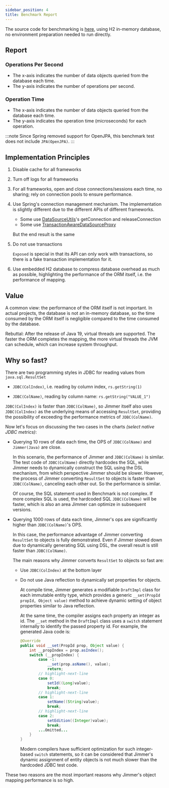 ```yaml
---
sidebar_position: 4
title: Benchmark Report
---
```



The source code for benchmarking is [here](https://github.com/babyfish-ct/jimmer/tree/main/benchmark), using H2 in-memory database, no environment preparation needed to run directly.

## Report  

### Operations Per Second

-   The x-axis indicates the number of data objects queried from the database each time.
-   The y-axis indicates the number of operations per second.

<Benchmark type="OPS" locale="en"/>

### Operation Time 

-   The x-axis indicates the number of data objects queried from the database each time.
-   The y-axis indicates the operation time (microseconds) for each operation.

<Benchmark type="TIME" locale="en"/>

:::note
Since Spring removed support for OpenJPA, this benchmark test does not include `JPA(OpenJPA)`. 
:::

## Implementation Principles

1.  Disable cache for all frameworks

2.  Turn off logs for all frameworks
   
3.  For all frameworks, open and close connections/sessions each time, no sharing; rely on connection pools to ensure performance.

4.  Use Spring's connection management mechanism. The implementation is slightly different due to the different APIs of different frameworks.
    
    -   Some use [DataSourceUtils](https://docs.spring.io/spring-framework/docs/current/javadoc-api/org/springframework/jdbc/datasource/DataSourceUtils.html)'s getConnection and releaseConnection
    -   Some use [TransactionAwareDataSourceProxy](https://docs.spring.io/spring-framework/docs/current/javadoc-api/org/springframework/jdbc/datasource/TransactionAwareDataSourceProxy.html)
    
    But the end result is the same

5.  Do not use transactions
    
    `Exposed` is special in that its API can only work with transactions, so there is a fake transaction implementation for it.

6.  Use embedded H2 database to compress database overhead as much as possible, highlighting the performance of the ORM itself, i.e. the performance of mapping.

## Value

A common view: the performance of the ORM itself is not important. In actual projects, the database is not an in-memory database, so the time consumed by the ORM itself is negligible compared to the time consumed by the database.

Rebuttal: After the release of Java 19, virtual threads are supported. The faster the ORM completes the mapping, the more virtual threads the JVM can schedule, which can increase system throughput.

## Why so fast? 

There are two programming styles in JDBC for reading values from `java.sql.ResultSet`

-   `JDBC(ColIndex)`, i.e. reading by column index, `rs.getString(1)` 

-   `JDBC(ColName)`, reading by column name: `rs.getString("VALUE_1")`

`JDBC(ColIndex)` is faster than `JDBC(ColName)`, so Jimmer itself also uses `JDBC(ColIndex)` as the underlying means of accessing `ResultSet`, providing the possibility of exceeding the performance metrics of `JDBC(ColName)`.  

Now let's focus on discussing the two cases in the charts *(select native JDBC metrics)*: 

-   Querying 10 rows of data each time, the OPS of `JDBC(ColName)` and `Jimmer(Java)` are close.

    In this scenario, the performance of Jimmer and `JDBC(ColName)` is similar. The test code of `JDBC(ColName)` directly hardcodes the SQL, while Jimmer needs to dynamically construct the SQL using the DSL mechanism, from which perspective Jimmer should be slower. However, the process of Jimmer converting `ResultSet` to objects is faster than `JDBC(ColName)`, canceling each other out. So the performance is similar.

    Of course, the SQL statement used in Benchmark is not complex. If more complex SQL is used, the hardcoded SQL `JDBC(ColName)` will be faster, which is also an area Jimmer can optimize in subsequent versions.

-   Querying 1000 rows of data each time, Jimmer's ops are significantly higher than `JDBC(ColName)`'s OPS.

    In this case, the performance advantage of Jimmer converting `ResultSet` to objects is fully demonstrated. Even if Jimmer slowed down due to dynamically generating SQL using DSL, the overall result is still faster than `JDBC(ColName)`.
    
    The main reasons why Jimmer converts `ResultSet` to objects so fast are:

    -   Use `JDBC(ColIndex)` at the bottom layer
    
    -   Do not use Java reflection to dynamically set properties for objects.

        At compile time, Jimmer generates a modifiable `DraftImpl` class for each immutable entity type, which provides a generic `__set(PropId propId, Object value)` method to achieve dynamic setting of object properties similar to Java reflection.
        
        At the same time, the compiler assigns each property an integer as id. The `__set` method in the `DraftImpl` class uses a `switch` statement internally to identify the passed property id. For example, the generated Java code is:

        ```java
        @Override
        public void __set(PropId prop, Object value) {
            int __propIndex = prop.asIndex();
            switch (__propIndex) {
                case -1:
                    __set(prop.asName(), value);
                    return;
                // highlight-next-line
                case 0:  
                    setId((Long)value);
                    break;
                // highlight-next-line
                case 1:
                    setName((String)value);
                    break;
                // highlight-next-line 
                case 2:
                    setEdition((Integer)value);
                    break;
                ...Omitted...
            }
        }
        ```

        Modern compilers have sufficient optimization for such integer-based `switch` statements, so it can be considered that Jimmer's dynamic assignment of entity objects is not much slower than the hardcoded JDBC test code.
    
These two reasons are the most important reasons why Jimmer's object mapping performance is so high.